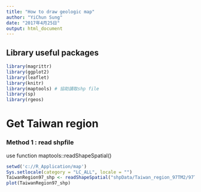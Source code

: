 ```yaml
---
title: "How to draw geologic map"
author: "YiChun Sung"
date: "2017年4月25日"
output: html_document
---
```


## Library useful packages

```r
library(magrittr)
library(ggplot2)
library(leaflet)
library(knitr)
library(maptools) # 協助讀取shp file
library(sp)
library(rgeos) 
```


# Get Taiwan region

### Method 1 : read shpfile

use function maptools::readShapeSpatial()

```r
setwd('c://R_Application/map')
Sys.setlocale(category = "LC_ALL", locale = "")
TaiwanRegion97_shp <- readShapeSpatial("shpData/Taiwan_region_97TM2/97TM2.shp")
plot(TaiwanRegion97_shp)


```
